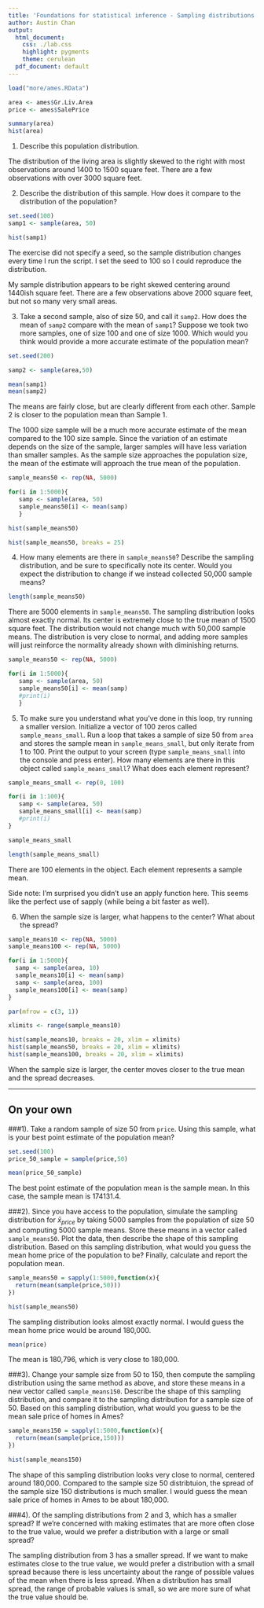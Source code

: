 ---
title: 'Foundations for statistical inference - Sampling distributions'
author: Austin Chan
output:
  html_document:
    css: ./lab.css
    highlight: pygments
    theme: cerulean
  pdf_document: default
---

```{r load-data, eval=TRUE}
load("more/ames.RData")
```

```{r assign, eval=TRUE}
area <- ames$Gr.Liv.Area
price <- ames$SalePrice
```

```{r area, eval=TRUE}
summary(area)
hist(area)
```

1.  Describe this population distribution.

The distribution of the living area is slightly skewed to the right with most observations around 1400 to 1500 square feet. There are a few observations with over 3000 square feet.



2.  Describe the distribution of this sample. How does it compare to the 
    distribution of the population?

```{r samp1, eval=TRUE}
set.seed(100)
samp1 <- sample(area, 50)

hist(samp1)
```

The exercise did not specify a seed, so the sample distribution changes every time I run the script. I set the seed to 100 so I could reproduce the distribution.

My sample distribution appears to be right skewed centering around 1440ish square feet. There are a few observations above 2000 square feet, but not so many very small areas.


3.  Take a second sample, also of size 50, and call it `samp2`.  How does the 
    mean of `samp2` compare with the mean of `samp1`?  Suppose we took two 
    more samples, one of size 100 and one of size 1000. Which would you think 
    would provide a more accurate estimate of the population mean?

```{r}
set.seed(200)

samp2 <- sample(area,50)

mean(samp1)
mean(samp2)
```

The means are fairly close, but are clearly different from each other. Sample 2 is closer to the population mean than Sample 1.

The 1000 size sample will be a much more accurate estimate of the mean compared to the 100 size sample. Since the variation of an estimate depends on the size of the sample, larger samples will have less variation than smaller samples. As the sample size approaches the population size, the mean of the estimate will approach the true mean of the population.




```{r loop, eval=TRUE}
sample_means50 <- rep(NA, 5000)

for(i in 1:5000){
   samp <- sample(area, 50)
   sample_means50[i] <- mean(samp)
   }

hist(sample_means50)
```


```{r hist-breaks, eval=TRUE}
hist(sample_means50, breaks = 25)
```


4.  How many elements are there in `sample_means50`?  Describe the sampling 
    distribution, and be sure to specifically note its center.  Would you 
    expect the distribution to change if we instead collected 50,000 sample 
    means?

```{r}
length(sample_means50)
```

There are 5000 elements in `sample_means50`. The sampling distribution looks almost exactly normal. Its center is extremely close to the true mean of 1500 square feet. The distribution would not change much with 50,000 sample means. The distribution is very close to normal, and adding more samples will just reinforce the normality already shown with diminishing returns.



```{r loop-again, eval=TRUE}
sample_means50 <- rep(NA, 5000)

for(i in 1:5000){
   samp <- sample(area, 50)
   sample_means50[i] <- mean(samp)
   #print(i)
   }
```


5.  To make sure you understand what you've done in this loop, try running a 
    smaller version.  Initialize a vector of 100 zeros called 
    `sample_means_small`.  Run a loop that takes a sample of size 50 from 
    `area` and stores the sample mean in `sample_means_small`, but only 
    iterate from 1 to 100.  Print the output to your screen (type 
    `sample_means_small` into the console and press enter).  How many elements 
    are there in this object called `sample_means_small`? What does each 
    element represent?

```{r}
sample_means_small <- rep(0, 100)

for(i in 1:100){
   samp <- sample(area, 50)
   sample_means_small[i] <- mean(samp)
   #print(i)
}

sample_means_small

length(sample_means_small)
```

There are 100 elements in the object. Each element represents a sample mean.

Side note: I'm surprised you didn't use an apply function here. This seems like the perfect use of sapply (while being a bit faster as well).


6.  When the sample size is larger, what happens to the center?  What about the spread?

```{r samp-10-100, eval=TRUE}
sample_means10 <- rep(NA, 5000)
sample_means100 <- rep(NA, 5000)

for(i in 1:5000){
  samp <- sample(area, 10)
  sample_means10[i] <- mean(samp)
  samp <- sample(area, 100)
  sample_means100[i] <- mean(samp)
}
```


```{r plot-samps, eval=TRUE, tidy = FALSE}
par(mfrow = c(3, 1))

xlimits <- range(sample_means10)

hist(sample_means10, breaks = 20, xlim = xlimits)
hist(sample_means50, breaks = 20, xlim = xlimits)
hist(sample_means100, breaks = 20, xlim = xlimits)
```

When the sample size is larger, the center moves closer to the true mean and the spread decreases.

* * *
## On your own

###1). Take a random sample of size 50 from `price`. Using this sample, what is your best point estimate of the population mean?

```{r}
set.seed(100)
price_50_sample = sample(price,50)

mean(price_50_sample)
```

The best point estimate of the population mean is the sample mean. In this case, the sample mean is 174131.4.


###2). Since you have access to the population, simulate the sampling distribution for $\bar{x}_{price}$ by taking 5000 samples from the population of size 50 and computing 5000 sample means.  Store these means in a vector called `sample_means50`. Plot the data, then describe the shape of this sampling distribution. Based on this sampling distribution, what would you guess the mean home price of the population to be? Finally, calculate and report the population mean.

```{r}
sample_means50 = sapply(1:5000,function(x){
  return(mean(sample(price,50)))
})

hist(sample_means50)
```

The sampling distribution looks almost exactly normal. I would guess the mean home price would be around 180,000.

```{r}
mean(price)
```

The mean is 180,796, which is very close to 180,000.

###3). Change your sample size from 50 to 150, then compute the sampling distribution using the same method as above, and store these means in a new vector called `sample_means150`. Describe the shape of this sampling distribution, and compare it to the sampling distribution for a sample size of 50.  Based on this sampling distribution, what would you guess to be the mean sale price of homes in Ames?

```{r}
sample_means150 = sapply(1:5000,function(x){
  return(mean(sample(price,150)))
})

hist(sample_means150)
```

The shape of this sampling distribution looks very close to normal, centered around 180,000. Compared to the sample size 50 distribtuion, the spread of the sample size 150 distributions is much smaller. I would guess the mean sale price of homes in Ames to be about 180,000. 


###4). Of the sampling distributions from 2 and 3, which has a smaller spread?  If we're concerned with making estimates that are more often close to the true value, would we prefer a distribution with a large or small spread?

The sampling distribution from 3 has a smaller spread. If we want to make estimates close to the true value, we would prefer a distribution with a small spread because there is less uncertainty about the range of possible values of the mean when there is less spread. When a distribution has small spread, the range of probable values is small, so we are more sure of what the true value should be.
